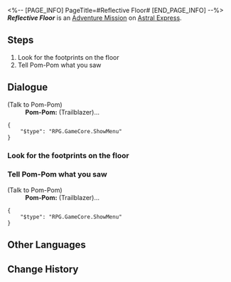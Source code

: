 <%-- [PAGE_INFO]
PageTitle=#Reflective Floor#
[END_PAGE_INFO] --%>
{{Stub|Dialogue.}}
{{Mission Infobox
|id            = 4050023
|title         = 
|image         = <!--Mission Reflective Floor.png-->
|type          = Adventure
|event_name    = 
|chapter       = 
|requirements  = {{subst:void|<!--Unknown: {"Type":"Manual"}-->}}
|summary       = <!--official mission summary from Fate's Atlas-->
|characters    = Pom-Pom; Trailblazer
|startLocation = [[Astral Express]] - [[Parlor Car]]
|world         = Astral Express
|area          = Parlor Car
|prev          = 
|next          = 
|rewards       = Sparse Aether*2; Eye of Lightning*1; Credit*8,000
}}
'''''Reflective Floor''''' is an [[Adventure Mission]] on [[Astral Express]].

==Steps==
# Look for the footprints on the floor
# Tell Pom-Pom what you saw

<!--
==Gameplay Notes==

--><!--
==Trial Character==

-->
==Dialogue==
{{Stub Dialogue}}


;(Talk to Pom-Pom)
:'''Pom-Pom:''' (Trailblazer)...
<pre>{
	"$type": "RPG.GameCore.ShowMenu"
}</pre>
{{Dialogue End}}

===Look for the footprints on the floor{{subst:void|<!--405002306-->}}===
{{Mission Description|type=adventure|location=Parlor Car|update|Pom-Pom thought you dirtied the floor. Go check the floor and see if there are footprints all over it.}}
{{Dialogue Start}}
{{Dialogue End}}

===Tell Pom-Pom what you saw{{subst:void|<!--405002305-->}}===
{{Mission Description|type=adventure|location=Parlor Car|update|You check the floor. The footprints incident is just a misunderstanding, so time to tell Pom-Pom that.}}
{{Dialogue Start}}


;(Talk to Pom-Pom)
:'''Pom-Pom:''' (Trailblazer)...
<pre>{
	"$type": "RPG.GameCore.ShowMenu"
}</pre>
{{Dialogue End}}

==Other Languages==
{{Other Languages
|en   = Reflective Floor
|zhs  = 反光地板
|zht  = 反光地板
|ja   = 光を反射する床
|ko   = 반사 바닥
|es   = Suelo reflectante
|fr   = Sol réfléchissant
|ru   = Сияющий пол
|th   = พื้นสะท้อนแสง
|vi   = Sàn Nhà Phản Quang
|de   = Reflektierender Boden
|id   = Lantai Reflektif
|pt   = Piso Refletor
}}

==Change History==
{{Change History|1.0}}
